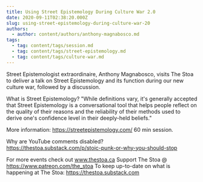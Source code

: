 ```yaml
---
title: Using Street Epistemology During Culture War 2.0
date: 2020-09-11T02:38:20.000Z
slug: using-street-epistemology-during-culture-war-20
authors:
  - author: content/authors/anthony-magnabosco.md
tags:
  - tag: content/tags/session.md
  - tag: content/tags/street-epistemology.md
  - tag: content/tags/culture-war.md
---
```


Street Epistemologist extraordinaire, Anthony Magnabosco, visits The Stoa to deliver a talk on Street Epistemology and its function during our new culture war, followed by a discussion. 

What is Street Epistemology? "While definitions vary, it's generally accepted that Street Epistemology is a conversational tool that helps people reflect on the quality of their reasons and the reliability of their methods used to derive one's confidence level in their deeply-held beliefs." 

More information: https://streetepistemology.com/
60 min session. 

Why are YouTube comments disabled? https://thestoa.substack.com/p/stoic-punk-or-why-you-should-stop

For more events check out www.thestoa.ca
Support The Stoa @ https://www.patreon.com/the_stoa
To keep up-to-date on what is happening at The Stoa: https://thestoa.substack.com
